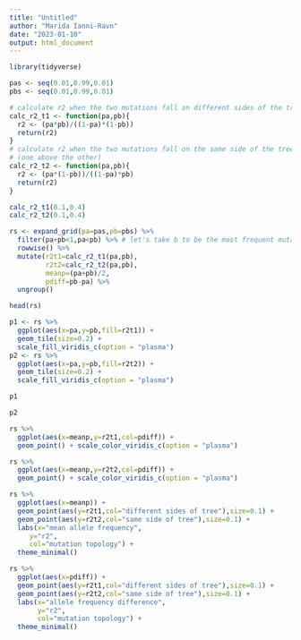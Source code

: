 ```yaml
---
title: "Untitled"
author: "Marida Ianni-Ravn"
date: "2023-01-10"
output: html_document
---
```


```r
library(tidyverse)
```


```r
pas <- seq(0.01,0.99,0.01)
pbs <- seq(0.01,0.99,0.01)

# calculate r2 when the two mutations fall on different sides of the tree
calc_r2_t1 <- function(pa,pb){
  r2 <- (pa*pb)/((1-pa)*(1-pb))
  return(r2)
}
# calculate r2 when the two mutations fall on the same side of the tree
# (one above the other)
calc_r2_t2 <- function(pa,pb){
  r2 <- (pa*(1-pb))/((1-pa)*pb)
  return(r2)
}

calc_r2_t1(0.1,0.4)
calc_r2_t2(0.1,0.4)
```

```r
rs <- expand_grid(pa=pas,pb=pbs) %>%
  filter(pa+pb<1,pa<pb) %>% # let's take b to be the most frequent mutation
  rowwise() %>%
  mutate(r2t1=calc_r2_t1(pa,pb),
         r2t2=calc_r2_t2(pa,pb),
         meanp=(pa+pb)/2,
         pdiff=pb-pa) %>%
  ungroup()

head(rs)
```


```r
p1 <- rs %>% 
  ggplot(aes(x=pa,y=pb,fill=r2t1)) +
  geom_tile(size=0.2) +
  scale_fill_viridis_c(option = "plasma") 
p2 <- rs %>% 
  ggplot(aes(x=pa,y=pb,fill=r2t2)) +
  geom_tile(size=0.2) +
  scale_fill_viridis_c(option = "plasma") 
```

```r
p1
```
```r
p2
```


```r
rs %>% 
  ggplot(aes(x=meanp,y=r2t1,col=pdiff)) +
  geom_point() + scale_color_viridis_c(option = "plasma") 
```

```r
rs %>% 
  ggplot(aes(x=meanp,y=r2t2,col=pdiff)) +
  geom_point() + scale_color_viridis_c(option = "plasma") 
```
```r
rs %>% 
  ggplot(aes(x=meanp)) +
  geom_point(aes(y=r2t1,col="different sides of tree"),size=0.1) +
  geom_point(aes(y=r2t2,col="same side of tree"),size=0.1) +
  labs(x="mean allele frequency",
     y="r2",
     col="mutation topology") +
  theme_minimal()
```



```r
rs %>% 
  ggplot(aes(x=pdiff)) +
  geom_point(aes(y=r2t1,col="different sides of tree"),size=0.1) +
  geom_point(aes(y=r2t2,col="same side of tree"),size=0.1) +
  labs(x="allele frequency difference",
       y="r2",
       col="mutation topology") +
  theme_minimal()
```


